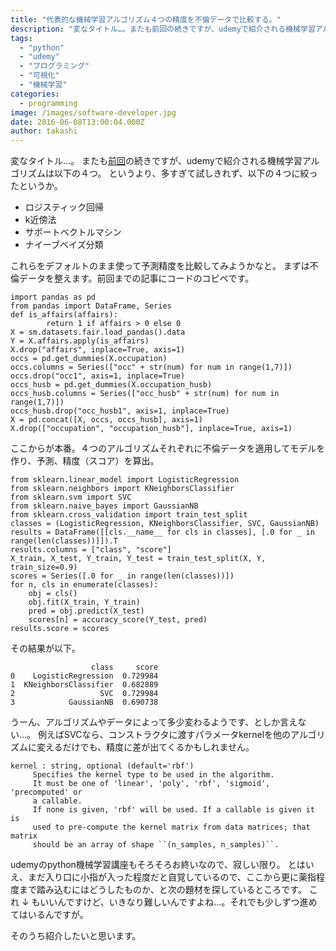 ```yaml
---
title: "代表的な機械学習アルゴリズム４つの精度を不倫データで比較する。"
description: "変なタイトル…。またも前回の続きですが、udemyで紹介される機械学習アルゴリズムは以下の４つ。というより、多すぎて試しきれず、以下の４つに絞ったというか。ロジ..."
tags:
  - "python"
  - "udemy"
  - "プログラミング"
  - "可視化"
  - "機械学習"
categories:
  - programming
image: /images/software-developer.jpg
date: 2016-06-08T13:00:04.000Z
author: takashi
---
```



変なタイトル…。
またも<a href="http://blog.rinka-blossom.com/bu-lun-detasetutonozhong-dezui-mowei-naiparameta3tu/">前回</a>の続きですが、udemyで紹介される機械学習アルゴリズムは以下の４つ。
というより、多すぎて試しきれず、以下の４つに絞ったというか。
<ul>
<li>ロジスティック回帰</li>
<li>k近傍法</li>
<li>サポートベクトルマシン</li>
<li>ナイーブベイズ分類</li>
</ul>
これらをデフォルトのまま使って予測精度を比較してみようかなと。
まずは不倫データを整えます。前回までの記事にコードのコピペです。
<pre><code class="python">import pandas as pd
from pandas import DataFrame, Series
def is_affairs(affairs):
        return 1 if affairs &gt; 0 else 0
X = sm.datasets.fair.load_pandas().data
Y = X.affairs.apply(is_affairs)
X.drop("affairs", inplace=True, axis=1)
occs = pd.get_dummies(X.occupation)
occs.columns = Series(["occ" + str(num) for num in range(1,7)])
occs.drop("occ1", axis=1, inplace=True)
occs_husb = pd.get_dummies(X.occupation_husb)
occs_husb.columns = Series(["occ_husb" + str(num) for num in range(1,7)])
occs_husb.drop("occ_husb1", axis=1, inplace=True)
X = pd.concat([X, occs, occs_husb], axis=1)
X.drop(["occupation", "occupation_husb"], inplace=True, axis=1)
</code></pre>
ここからが本番。４つのアルゴリズムそれぞれに不倫データを適用してモデルを作り、予測、精度（スコア）を算出。
<pre><code class="python">from sklearn.linear_model import LogisticRegression
from sklearn.neighbors import KNeighborsClassifier
from sklearn.svm import SVC
from sklearn.naive_bayes import GaussianNB
from sklearn.cross_validation import train_test_split
classes = (LogisticRegression, KNeighborsClassifier, SVC, GaussianNB)
results = DataFrame([[cls.__name__ for cls in classes], [.0 for _ in range(len(classes))]]).T
results.columns = ["class", "score"]
X_train, X_test, Y_train, Y_test = train_test_split(X, Y, train_size=0.9)
scores = Series([.0 for _ in range(len(classes))])
for n, cls in enumerate(classes):
    obj = cls()
    obj.fit(X_train, Y_train)
    pred = obj.predict(X_test)
    scores[n] = accuracy_score(Y_test, pred)
results.score = scores
</code></pre>
その結果が以下。
<pre><code class="python">                  class     score
0    LogisticRegression  0.729984
1  KNeighborsClassifier  0.682889
2                   SVC  0.729984
3            GaussianNB  0.690738
</code></pre>
うーん、アルゴリズムやデータによって多少変わるようです、としか言えない…。
例えばSVCなら、コンストラクタに渡すパラメータkernelを他のアルゴリズムに変えるだけでも、精度に差が出てくるかもしれません。
<pre><code class="python">kernel : string, optional (default='rbf')
     Specifies the kernel type to be used in the algorithm.
     It must be one of 'linear', 'poly', 'rbf', 'sigmoid', 'precomputed' or
     a callable.
     If none is given, 'rbf' will be used. If a callable is given it is
     used to pre-compute the kernel matrix from data matrices; that matrix
     should be an array of shape ``(n_samples, n_samples)``.
</code></pre>
udemyのpython機械学習講座もそろそろお終いなので、寂しい限り。
とはいえ、まだ入り口に小指が入った程度だと自覚しているので、ここから更に薬指程度まで踏み込むにはどうしたものか、と次の題材を探しているところです。
これ ↓ もいいんですけど、いきなり難しいんですよね…。それでも少しずつ進めてはいるんですが。

そのうち紹介したいと思います。
